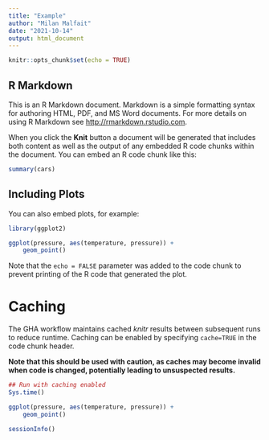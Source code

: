 ```yaml
---
title: "Example"
author: "Milan Malfait"
date: "2021-10-14"
output: html_document
---
```


```r
knitr::opts_chunk$set(echo = TRUE)
```

## R Markdown

This is an R Markdown document. Markdown is a simple formatting syntax for authoring HTML, PDF, and MS Word documents. For more details on using R Markdown see <http://rmarkdown.rstudio.com>.

When you click the **Knit** button a document will be generated that includes both content as well as the output of any embedded R code chunks within the document. You can embed an R code chunk like this:

```r
summary(cars)
```

## Including Plots

You can also embed plots, for example:

```r
library(ggplot2)

ggplot(pressure, aes(temperature, pressure)) +
    geom_point()
```

Note that the `echo = FALSE` parameter was added to the code chunk to prevent printing of the R code that generated the plot.

# Caching

The GHA workflow maintains cached *knitr* results between subsequent runs to
reduce runtime. Caching can be enabled by specifying `cache=TRUE` in the code
chunk header.

__Note that this should be used with caution, as caches may become invalid when code is changed, potentially leading to unsuspected results.__

```r
## Run with caching enabled
Sys.time()
```

```r
ggplot(pressure, aes(temperature, pressure)) +
    geom_point()
```



```r
sessionInfo()
```

